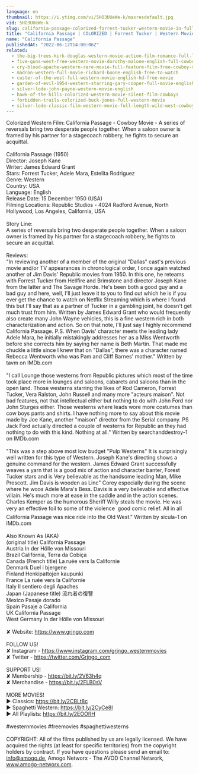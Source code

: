 ```yaml
---
language: en
thumbnail: https://i.ytimg.com/vi/5HO3UUeWe-k/maxresdefault.jpg
vid: 5HO3UUeWe-k
slug: california-passage-colorized-forrest-tucker-western-movie-in-full-length
title: "California Passage | COLORIZED | Forrest Tucker | Western Movie in Full Length"
name: "California Passage"
publishedAt: "2022-06-12T14:00:06Z"
related:
  - the-big-trees-kirk-douglas-western-movie-action-film-romance-full-length-movie
  - five-guns-west-free-western-movie-dorothy-malone-english-full-cowboy-film-full-movie
  - cry-blood-apache-western-rare-movie-full-feature-film-free-cowboy-movie
  - madron-western-full-movie-richard-boone-english-free-to-watch
  - custer-of-the-west-full-western-movie-english-hd-free-movie
  - garden-of-evil-1954-western-starring-gary-cooper-full-movie-english-full-free-western-movies
  - silver-lode-john-payne-western-movie-english
  - hawk-of-the-hills-colorized-western-movie-silent-film-cowboys
  - forbidden-trails-colorized-buck-jones-full-western-movie
  - silver-lode-classic-film-western-movie-full-length-wild-west-cowboy-movies-free-film
---
```


Colorized Western Film: California Passage - Cowboy Movie - A series of reversals bring two desperate people together. When a saloon owner is framed by his partner for a stagecoach robbery, he fights to secure an acquittal.<br />
<br />
California Passage (1950)<br />
Director: Joseph Kane<br />
Writer: James Edward Grant<br />
Stars: Forrest Tucker, Adele Mara, Estelita Rodriguez<br />
Genre: Western<br />
Country: USA<br />
Language: English<br />
Release Date: 15 December 1950 (USA)<br />
Filming Locations: Republic Studios - 4024 Radford Avenue, North Hollywood, Los Angeles, California, USA<br />
<br />
Story Line:<br />
A series of reversals bring two desperate people together. When a saloon owner is framed by his partner for a stagecoach robbery, he fights to secure an acquittal.<br />
<br />
Reviews:<br />
"In reviewing another of a member of the original "Dallas" cast's previous movie and/or TV appearances in chronological order, I once again watched another of Jim Davis' Republic movies from 1950. In this one, he reteams with Forrest Tucker from Hellfire and Brimstone and director Joseph Kane from the latter and The Savage Horde. He's been both a good guy and a bad guy and here, well, I'll just leave it to you to find out which he is if you ever get the chance to watch on Netflix Streaming which is where I found this but I'll say that as a partner of Tucker in a gambling joint, he doesn't get much trust from him. Written by James Edward Grant who would frequently also create many John Wayne vehicles, this is a fine western rich in both characterization and action. So on that note, I'll just say I highly recommend California Passage. P.S. When Davis' character meets the leading lady Adele Mara, he initially mistakingly addresses her as a Miss Wentworth before she corrects him by saying her name is Beth Martin. That made me chuckle a little since I knew that on "Dallas", there was a character named Rebecca Wentworth who was Pam and Cliff Barnes' mother." Written by tavm on IMDb.com<br />
<br />
"I call Lounge those westerns from Republic pictures which most of the time took place more in lounges and saloons, cabarets and saloons than in the open land. Those westerns starring the likes of Rod Cameron, Forrest Tucker, Vera Ralston, John Russell and many more "acteurs maison". Not bad features, not that intellectual either but nothing to do with John Ford nor John Sturges either. Those westerns where leads wore more costumes than cow boys pants and shirts. I have nothing more to say about this movie made by Joe Kane, another "maison" director from the Serial company. PS Jack Ford actually directed a couple of westerns for Republic an they had nothing to do with this kind. Nothing at all." Written by searchanddestroy-1 on IMDb.com<br />
<br />
"This was a step above most low budget "Pulp Westerns" It is surprisingly well written for this type of Western. Joseph Kane's directing shows a genuine command for the western. James Edward Grant successfully weaves a yarn that is a good mix of action and character banter, Forest Tucker stars and is Very believable as the handsome leading Man, Mike Prescott. Jim Davis is wooden as Linc" Corey especially during the scene where he woos Adele Mara's Bess. Davis is a very believable and effective villain. He's much more at ease in the saddle and in the action scenes. Charles Kemper as the humorous Sheriff Willy steals the movie. He was very an effective foil to some of the violence  good comic relief. All in all California Passage was nice ride into the Old West." Written by sicula-1 on IMDb.com<br />
<br />
Also Known As (AKA)<br />
(original title) California Passage<br />
Austria In der Hölle von Missouri<br />
Brazil Califórnia, Terra da Cobiça<br />
Canada (French title) La ruée vers la Californie<br />
Denmark Duel i bjergene<br />
Finland Henkipattojen kaupunki<br />
France La ruée vers la Californie<br />
Italy Il sentiero degli Apaches<br />
Japan (Japanese title) 流れ者の復讐<br />
Mexico Pasaje dorado<br />
Spain Pasaje a California<br />
UK California Passage<br />
West Germany In der Hölle von Missouri<br />
<br />
✘ Website: https://www.grjngo.com<br />
<br />
FOLLOW US!<br />
✘ Instagram - https://www.instagram.com/grjngo_westernmovies<br />
✘ Twitter - https://twitter.com/Grjngo_com<br />
<br />
SUPPORT US!<br />
✘ Membership - https://bit.ly/2V63h4q<br />
✘ Merchandise - https://bit.ly/2FLB0sV<br />
<br />
MORE MOVIES! <br />
► Classics: https://bit.ly/2CBLt8c <br />
► Spaghetti Western: https://bit.ly/2CyCe8I <br />
► All Playlists: https://bit.ly/2EOOfIH <br />
<br />
#westernmovies #freemovies #spaghettiwesterns<br />
<br />
COPYRIGHT: All of the films published by us are legally licensed. We have acquired the rights (at least for specific territories) from the copyright holders by contract. If you have questions please send an email to: info@amogo.de, Amogo Networx - The AVOD Channel Network, www.amogo-networx.com.